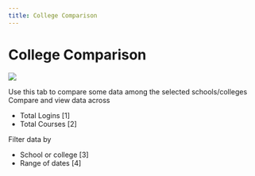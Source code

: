 ```yaml
--- 
title: College Comparison
--- 
```


# College Comparison

![](/img/ulearning/admin/college-comparision01.png)

Use this tab to compare some data among the selected schools/colleges
Compare and view data across 
- Total Logins [1]
- Total Courses [2]

Filter data by
- School or college [3]
- Range of dates [4] 